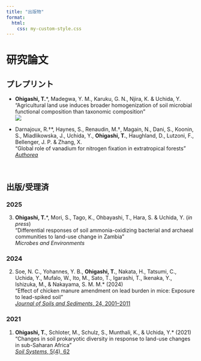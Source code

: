 ```yaml
---
title: "出版物"
format:
  html: 
    css: my-custom-style.css
---
```


# 研究論文

## プレプリント

-   **Ohigashi, T.**\*, Madegwa, Y. M., Karuku, G. N., Njira, K. & Uchida, Y.\
    "Agricultural land use induces broader homogenization of soil microbial functional composition than taxonomic composition"<a href="https://doi.org/10.1101/2025.02.17.638669" target="_blank" style="text-decoration: none;"><br><img src="https://img.shields.io/badge/bioRxiv-Preprint-red.svg"/> </a>

-   Darnajoux, R.†\*, Haynes, S., Renaudin, M.†, Magain, N., Dani, S., Koonin, S., Miadlikowska, J., Uchida, Y., **Ohigashi, T.**, Haughland, D., Lutzoni, F., Bellenger, J. P. & Zhang, X.\
    "Global role of vanadium for nitrogen fixation in extratropical forests"<a href="https://doi.org/10.22541/au.172463318.84381995/v1" target="_blank"><br>*Authorea*</a>

<br>

## 出版/受理済

### 2025

3.  **Ohigashi, T.**\*, Mori, S., Tago, K., Ohbayashi, T., Hara, S. & Uchida, Y. (*in press*)\
    "Differential responses of soil ammonia-oxidizing bacterial and archaeal communities to land-use change in Zambia"<br>*Microbes and Environments*

### 2024

2.  Soe, N. C., Yohannes, Y. B., **Ohigashi, T.**, Nakata, H., Tatsumi, C., Uchida, Y., Mufalo, W., Ito, M., Sato, T., Igarashi, T., Ikenaka, Y., Ishizuka, M., & Nakayama, S. M. M.\* (2024)\
    "Effect of chicken manure amendment on lead burden in mice: Exposure to lead-spiked soil" <a href="https://doi.org/10.1007/s11368-024-03769-y" target="_blank"><br>*Journal of Soils and Sediments*, 24, 2001–2011</a>

### 2021

1.  **Ohigashi, T.**, Schloter, M., Schulz, S., Munthali, K., & Uchida, Y.\* (2021)\
    "Changes in soil prokaryotic diversity in response to land-use changes in sub-Saharan Africa" <a href="https://doi.org/10.3390/soilsystems5040062" target="_blank"><br>*Soil Systems*, 5(4), 62</a>
